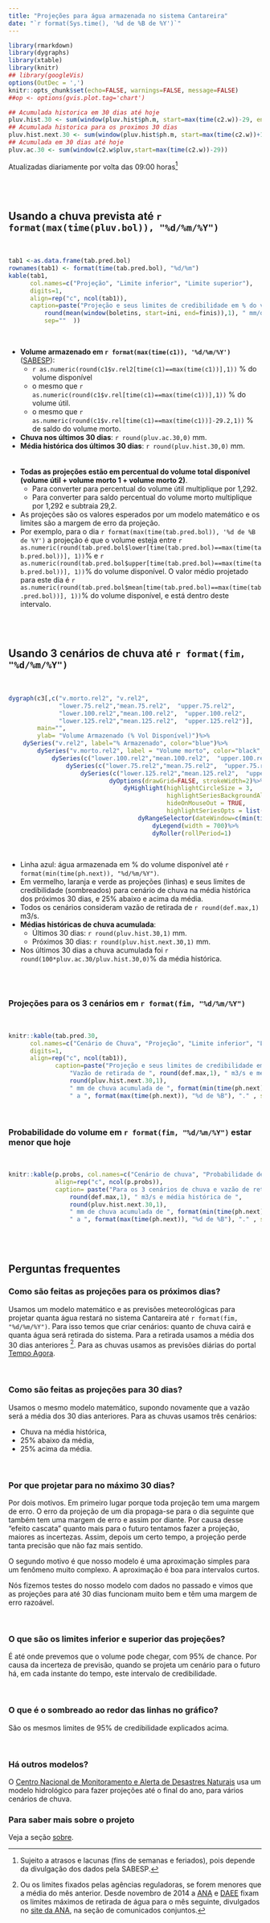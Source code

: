 ```yaml
---
title: "Projeções para água armazenada no sistema Cantareira"
date: "`r format(Sys.time(), '%d de %B de %Y')`"
---
```


```r
library(rmarkdown)
library(dygraphs)
library(xtable)
library(knitr)
## library(googleVis)
options(OutDec = ',')
knitr::opts_chunk$set(echo=FALSE, warnings=FALSE, message=FALSE)
##op <- options(gvis.plot.tag='chart')
```

```r
## Acumulada historica em 30 dias até hoje
pluv.hist.30 <- sum(window(pluv.hist$ph.m, start=max(time(c2.w))-29, end=max(time(c2.w))))
## Acumulada historica para os proximos 30 dias
pluv.hist.next.30 <- sum(window(pluv.hist$ph.m, start=max(time(c2.w))+1, end=max(time(c2.w))+30))
## Acumulada em 30 dias até hoje
pluv.ac.30 <- sum(window(c2.w$pluv,start=max(time(c2.w))-29))
```
Atualizadas diariamente por volta das 09:00 horas[^2]

<br>
<br>

## Usando a chuva prevista até `r format(max(time(pluv.bol)), "%d/%m/%Y")`

<br>

```r
tab1 <-as.data.frame(tab.pred.bol)
rownames(tab1) <- format(time(tab.pred.bol), "%d/%m")
kable(tab1,
      col.names=c("Projeção", "Limite inferior", "Limite superior"),
      digits=1,
      align=rep("c", ncol(tab1)),
      caption=paste("Projeção e seus limites de credibilidade em % do volume disponível. Chuva média prevista de ",
          round(mean(window(boletins, start=ini, end=finis)),1), " mm/dia e vazão de retirada de ", round(def.max,1), " m3/s.",
          sep=""  ))
```

<br>


* **Volume armazenado em `r format(max(time(c1)), '%d/%m/%Y')`** ([SABESP](http://www2.sabesp.com.br/mananciais/DivulgacaoSiteSabesp.aspx)):
    * `r as.numeric(round(c1$v.rel2[time(c1)==max(time(c1))],1))` % do volume disponível
    * o mesmo que `r as.numeric(round(c1$v.rel[time(c1)==max(time(c1))],1))` % do volume útil.
    * o mesmo que `r as.numeric(round(c1$v.rel[time(c1)==max(time(c1))]-29.2,1))` % de saldo do volume morto.
* **Chuva nos últimos 30 dias**: `r round(pluv.ac.30,0)` mm.
* **Média histórica dos últimos 30 dias**: `r round(pluv.hist.30,0)` mm.	
<br>	
* **Todas as projeções estão em percentual do volume total disponível (volume útil + volume morto 1 + volume morto 2)**.
  * Para converter para percentual do volume útil multiplique por 1,292.
  * Para converter para saldo percentual do volume morto multiplique por 1,292 e subtraia 29,2.
* As projeções são os valores esperados por um modelo matemático e os limites
são a margem de erro da projeção. 
* Por exemplo, para o dia `r format(max(time(tab.pred.bol)), '%d de %B de %Y')` a projeção
é que o volume esteja entre `r as.numeric(round(tab.pred.bol$lower[time(tab.pred.bol)==max(time(tab.pred.bol))], 1))`%
e `r as.numeric(round(tab.pred.bol$upper[time(tab.pred.bol)==max(time(tab.pred.bol))], 1))`% do volume disponível.
O valor médio projetado para este dia é 
`r as.numeric(round(tab.pred.bol$mean[time(tab.pred.bol)==max(time(tab.pred.bol))], 1))`% do volume disponível,
e está dentro deste intervalo.

<br>
<br>

## Usando 3 cenários de chuva até `r format(fim, "%d/%m/%Y")`

<br>

```r
dygraph(c3[,c("v.morto.rel2", "v.rel2",
              "lower.75.rel2","mean.75.rel2",  "upper.75.rel2",
              "lower.100.rel2","mean.100.rel2",  "upper.100.rel2",
              "lower.125.rel2","mean.125.rel2",  "upper.125.rel2")],
        main="",
        ylab= "Volume Armazenado (% Vol Disponível)")%>%
    dySeries("v.rel2", label="% Armazenado", color="blue")%>%
        dySeries("v.morto.rel2", label = "Volume morto", color="black", strokePattern="dotted", fillGraph=TRUE) %>%
            dySeries(c("lower.100.rel2","mean.100.rel2",  "upper.100.rel2"), label = "Chuva na média", color="red") %>%
                dySeries(c("lower.75.rel2","mean.75.rel2",  "upper.75.rel2"), label = "75% da média", color="orange") %>%
                    dySeries(c("lower.125.rel2","mean.125.rel2",  "upper.125.rel2"), label = "125% da média", color="green") %>%
                            dyOptions(drawGrid=FALSE, strokeWidth=2)%>%
                                dyHighlight(highlightCircleSize = 3,
                                            highlightSeriesBackgroundAlpha = 0.2,
                                            hideOnMouseOut = TRUE,
                                            highlightSeriesOpts = list(strokeWidth=3))%>%
                                    dyRangeSelector(dateWindow=c(min(time(c2.w)),max(time(ph.next))))%>%
                                        dyLegend(width = 700)%>%
                                        dyRoller(rollPeriod=1)
```
<br>


* Linha azul: água armazenada em % do volume disponível até  `r format(min(time(ph.next)), "%d/%m/%Y")`.
* Em vermelho, laranja e verde as projeções (linhas) e seus limites de credibilidade (sombreados)
para cenário de chuva na média histórica dos próximos 30 dias, e 25% abaixo e acima da média.
* Todos os cenários consideram vazão de retirada de `r round(def.max,1)` m3/s.
* **Médias históricas de chuva acumulada**:
	* Últimos 30 dias: `r round(pluv.hist.30,1)` mm.
	* Próximos 30 dias: `r round(pluv.hist.next.30,1)` mm.
* Nos últimos 30 dias a chuva acumulada foi `r round(100*pluv.ac.30/pluv.hist.30,0)`% da média histórica.

<br>
<br>

### Projeções para os 3 cenários em `r format(fim, "%d/%m/%Y")`
<br>

```r
knitr::kable(tab.pred.30, 
      col.names=c("Cenário de Chuva", "Projeção", "Limite inferior", "Limite superior"),
      digits=1,
      align=rep("c", ncol(tab1)),
             caption=paste("Projeção e seus limites de credibilidade em % do volume disponível para os três cenários. ",
                 "Vazão de retirada de ", round(def.max,1), " m3/s e média histórica de ",
                 round(pluv.hist.next.30,1),
                 " mm de chuva acumulada de ", format(min(time(ph.next)), "%d de %B"),
                 " a ", format(max(time(ph.next)), "%d de %B"), "." , sep=""))
```

<br>

### Probabilidade do volume em `r format(fim, "%d/%m/%Y")` estar menor que hoje

<br>

```r
knitr::kable(p.probs, col.names=c("Cenário de chuva", "Probabilidade de redução (%)"), digits=1,
             align=rep("c", ncol(p.probs)),
             caption= paste("Para os 3 cenários de chuva e vazão de retirada de ",
                 round(def.max,1), " m3/s e média histórica de ",
                 round(pluv.hist.next.30,1),
                 " mm de chuva acumulada de ", format(min(time(ph.next)), "%d de %B"),
                 " a ", format(max(time(ph.next)), "%d de %B"), "." , sep=""))
```
<br>
<br>

## Perguntas frequentes

### Como são feitas as projeções para os próximos dias?

Usamos um modelo matemático e as previsões meteorológicas
para projetar quanta água restará no sistema Cantareira
até `r format(fim, "%d/%m/%Y")`.
Para isso temos que criar cenários: quanto de chuva cairá e quanta água será retirada do
sistema. Para a retirada usamos a média dos 30 dias anteriores [^1].
Para as chuvas usamos as previsões diárias do portal [Tempo Agora](http://www.tempoagora.com.br/sustentabilidade/acompanhe-o-nivel-dos-reservatorios-em-sao-paulo/).

<br>

### Como são feitas as projeções para 30 dias?

Usamos o mesmo modelo matemático, supondo novamente que a vazão será a média dos 30 dias anteriores.
Para as chuvas usamos três cenários:

* Chuva na média histórica,
* 25% abaixo da média,
* 25% acima da média.

<br>

### Por que projetar para no máximo 30 dias?
Por dois motivos. Em primeiro lugar porque toda projeção tem uma margem de erro.
O erro da projeção de um dia propaga-se para
o dia seguinte que também tem uma margem de erro e assim por diante.
Por causa desse "efeito cascata" quanto mais para o futuro tentamos fazer a projeção,
maiores as incertezas. Assim, depois um certo tempo, a projeção perde tanta precisão que
não faz mais sentido.

O segundo motivo é que nosso modelo é uma aproximação simples
para um fenômeno muito complexo. A aproximação é boa para intervalos curtos.

Nós fizemos testes do nosso modelo com dados no
passado e vimos que as projeções para até 30 dias
funcionam muito bem e têm uma margem de erro razoável.

<br>

### O que são os limites inferior e superior das projeções?

É até onde prevemos que o volume pode chegar, com 95% de chance.
Por causa da incerteza de previsão, quando se projeta um
cenário para o futuro há, em cada instante do tempo,
este intervalo de credibilidade.

<br>

### O que é o sombreado ao redor das linhas no gráfico?
São os mesmos limites de 95% de credibilidade explicados acima.

<br>


### Há outros modelos?
O [Centro Nacional de Monitoramento e Alerta de Desastres Naturais](http://www.cemaden.gov.br/)
usa um modelo hidrológico para fazer projeções até o final do ano, para vários cenários de chuva.

### Para saber mais sobre o projeto
Veja a seção [sobre](sobre.html).


[^1]: Ou os limites fixados pelas agências reguladoras, se forem menores que a média do mês anterior.
Desde novembro de 2014 a [ANA](http://www2.ana.gov.br) e [DAEE](http://www.daee.sp.gov.br/)
fixam os limites máximos de retirada de água para o mês seguinte, divulgados no
[site da ANA](http://www2.ana.gov.br/Paginas/servicos/outorgaefiscalizacao/sistemacantareira.aspx),
 na seção de comunicados conjuntos.

[^2]: Sujeito a atrasos e lacunas (fins de semanas e feriados), pois depende da divulgação dos dados pela SABESP.
